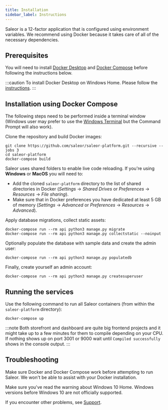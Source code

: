 ```yaml
---
title: Installation
sidebar_label: Instructions
---
```


Saleor is a 12-factor application that is configured using environment variables. We recommend using Docker because it takes care of all of the necessary dependencies.

## Prerequisites

You will need to install [Docker Desktop](https://www.docker.com/products/docker-desktop) and [Docker Compose](https://docs.docker.com/compose/install/) before following the instructions below.

:::caution
To install Docker Desktop on Windows Home. Please follow the [instructions](https://docs.docker.com/docker-for-windows/install-windows-home/).
:::

## Installation using Docker Compose

The following steps need to be performed inside a terminal window (Windows user may prefer to use the [Windows Terminal](https://aka.ms/windowsterminal) but the Command Prompt will also work).

Clone the repository and build Docker images:

```shell
git clone https://github.com/saleor/saleor-platform.git --recursive --jobs 3
cd saleor-platform
docker-compose build
```

Saleor uses shared folders to enable live code reloading. If you're using **Windows** or **MacOS** you will need to:

- Add the cloned `saleor-platform` directory to the list of shared directories in Docker (_Settings_ -> _Shared Drives_ or _Preferences_ -> _Resources_ -> _File sharing_).
- Make sure that in Docker preferences you have dedicated at least 5 GB of memory (_Settings_ -> _Advanced_ or _Preferences_ -> _Resources_ -> _Advanced_).

Apply database migrations, collect static assets:

```shell
docker-compose run --rm api python3 manage.py migrate
docker-compose run --rm api python3 manage.py collectstatic --noinput
```

Optionally populate the database with sample data and create the admin user:

```shell
docker-compose run --rm api python3 manage.py populatedb
```

Finally, create yourself an admin account:

```shell
docker-compose run --rm api python3 manage.py createsuperuser
```

## Running the services

Use the following command to run all Saleor containers (from within the `saleor-platform` directory):

```shell
docker-compose up
```

:::note
Both storefront and dashboard are quite big frontend projects and it might take up to a few minutes for them to compile depending on your CPU. If nothing shows up on port 3001 or 9000 wait until `Compiled successfully` shows in the console output.
:::

## Troubleshooting

Make sure Docker and Docker Compose work before attempting to run Saleor. We won't be able to assist with your Docker installation.

Make sure you've read the warning about Windows 10 Home. Windows versions before Windows 10 are not officially supported.

If you encounter other problems, see [Support](community/support.mdx).
